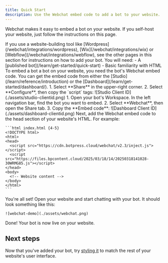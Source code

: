 ```yaml
---
title: Quick Start
description: Use the Webchat embed code to add a bot to your website.
---
```


Webchat makes it easy to embed a bot on your website. If you self-host your website, just follow the instructions on this page.

<Note>
  If you use a website-building tool like [Wordpress](/webchat/integrations/wordpress), [Wix](/webchat/integrations/wix) or [Webflow](/webchat/integrations/webflow), see the other pages in this section for instructions on how to add your bot.
</Note>

<Info>
  You will need:
  - A [published bot](/learn/get-started/quick-start)
  - Basic familiarity with HTML
</Info>

<Steps titleSize='h2'>
  <Step title="Get your embed code">
    To embed a bot a bot on your website, you need the bot's Webchat embed code. You can get the embed code from either the [Studio](/learn/reference/introduction) or the [Dashboard](/learn/get-started/dashboard/).

  <Tabs>
    <Tab title="From the Studio">
      1. Select **Share** in the upper-right corner.
      2. Select **Configure**, then copy the `script` tags:
      ![Studio Client ID](./assets/studio-clientid.png)
    </Tab>
    <Tab title="From the Dashboard">
      1. Open your bot's Workspace. In the left navigation bar, find the bot you want to embed.
      2. Select **Webchat**, then open the Share tab.
      3. Copy the **Embed code**:
      ![Dashboard Client ID](./assets/dashboard-clientid.png)
    </Tab>
  </Tabs>

  </Step>
  <Step title="Add to your website">
    Next, add the Webchat embed code to the head section of your website's HTML. For example:

    ```html index.html {4-5}
    <!DOCTYPE html>
    <html>
    <head>
      <script src="https://cdn.botpress.cloud/webchat/v2.3/inject.js"></script>
      <script src="https://files.bpcontent.cloud/2025/03/18/14/20250318141028-30WRMG85.js"></script>
    </head>
    <body>
      <!-- Website content -->
    </body>
    </html>
    ```
  </Step>
  <Step>
    You're all set! Open your website and start chatting with your bot. It should look something like this:

    ![webchat-demo](./assets/webchat.png)
  </Step>
</Steps>

<Check>
  Done! Your bot is now live on your website.
</Check>

## Next steps

Now that you've added your bot, try [styling it](./configure-your-webchat) to match the rest of your website's user interface.
